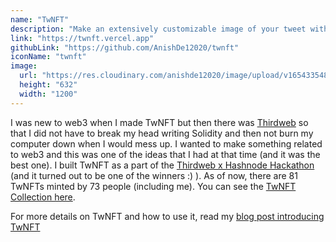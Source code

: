 ```yaml
---
name: "TwNFT"
description: "Make an extensively customizable image of your tweet with TwNFT and then mint it as an NFT directly from the app!"
link: "https://twnft.vercel.app"
githubLink: "https://github.com/AnishDe12020/twnft"
iconName: "twnft"
image:
  url: "https://res.cloudinary.com/anishde12020/image/upload/v1654335485/Blogfolio/og2_odjbgz.png"
  height: "632"
  width: "1200"
---
```


I was new to web3 when I made TwNFT but then there was [Thirdweb](https://thirdweb.com/) so that I did not have to break my head writing Solidity and then not burn my computer down when I would mess up. I wanted to make something related to web3 and this was one of the ideas that I had at that time (and it was the best one). I built TwNFT as a part of the [Thirdweb x Hashnode Hackathon](https://townhall.hashnode.com/thirdweb-hackathon) (and it turned out to be one of the winners :) ). As of now, there are 81 TwNFTs minted by 73 people (including me). You can see the [TwNFT Collection here](https://testnets.opensea.io/collection/twnft).

For more details on TwNFT and how to use it, read my [blog post introducing TwNFT](https://blog.anishde.dev/twnft-mint-your-tweets-as-nfts-easily-and-for-free)
